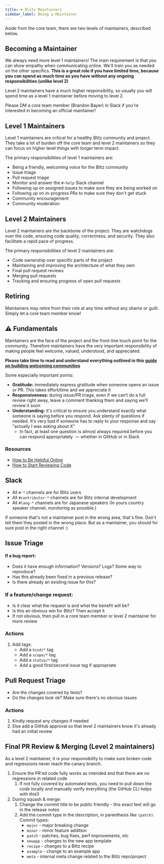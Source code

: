 ```yaml
---
title: ❤️ Blitz Maintainers
sidebar_label: Being a Maintainer
---
```


Aside from the core team, there are two levels of maintainers, described below.

## Becoming a Maintainer

We always need more level 1 maintainers! The main requirement is that you can show empathy when communicating online. We'll train you as needed on the other specifics. **This is a great role if you have limited time, because you can spend as much time as you have without any ongoing responsibilities (unlike level 2)**

Level 2 maintainers have a much higher responsibility, so usually you will spend time as a level 1 maintainer before moving to level 2.

Please DM a core team member (Brandon Bayer) in Slack if you're interested in becoming an official maintainer!

## Level 1 Maintainers

Level 1 maintainers are critical for a healthy Blitz community and project. They take a lot of burden off the core team and level 2 maintainers so they can focus on higher level things with longer term impact.

The primary responsibilities of level 1 maintainers are:

- Being a friendly, welcoming voice for the Blitz community
- Issue triage
- Pull request triage
- Monitor and answer the `#-help` Slack channel
- Following up on assigned issues to make sure they are being worked on
- Following up on in-progress PRs to make sure they don't get stuck
- Community encouragement
- Community moderation

## Level 2 Maintainers

Level 2 maintainers are the backbone of the project. They are watchdogs over the code, ensuring code quality, correctness, and security. They also facilitate a rapid pace of progress.

The primary responsibilities of level 2 maintainers are:

- Code ownership over specific parts of the project
- Maintaining and improving the architecture of what they own
- Final pull request reviews
- Merging pull requests
- Tracking and ensuring progress of open pull requests

## Retiring

Maintainers may retire from their role at any time without any shame or guilt. Simply let a core team member know!

## ⚠️ Fundamentals

Maintainers are the face of the project and the front-line touch point for the community. Therefore maintainers have the very important responsibility of making people feel welcome, valued, understood, and appreciated.

**Please take time to read and understand everything outlined in this [guide on building welcoming communities](https://opensource.guide/building-community)**

Some especially important points:

- **Gratitude:** immediately express gratitude when someone opens an issue or PR. This takes effort/time and we appreciate it
- **Responsiveness:** during issue/PR triage, even if we can’t do a full review right away, leave a comment thanking them and saying we’ll review it soon
- **Understanding:** it's critical to ensure you understand exactly what someone is saying before you respond. Ask plenty of questions if needed. It's very bad if someone has to reply to your response and say "actually I was asking about X"
  - In fact, at least one question is almost always required before you can respond appropriately  — whether in GitHub or in Slack

### Resources

- [How to Be Helpful Online](https://nedbatchelder.com/blog/202009/how_to_be_helpful_online.html)
- [How to Start Reviewing Code](https://shubheksha.com/posts/2019/03/how-to-start-reviewing-code/)

## Slack

- All `#-*` channels are for Blitz users
- All `#contributor-*` channels are for Blitz internal development
- All `#lang-*` channels are for Japanese speakers (In yours country speaker channel, monitoring as possible.)

If someone that's not a maintainer post in the wrong area, that's fine. Don't tell them they posted in the wrong place. But as a maintainer, you should for sure post in the right channel :)

## Issue Triage

#### If a bug report:

- Does it have enough information? Versions? Logs? Some way to reproduce?
- Has this already been fixed in a previous release?
- Is there already an existing issue for this?

### If a feature/change request:

- Is it clear what the request is and what the benefit will be?
- Is this an obvious win for Blitz? Then accept it
- If not obvious, then pull in a core team member or level 2 maintainer for more review

### Actions

1. Add tags:
   - Add a `kind/*` tag
   - Add a `scope/*` tag
   - Add a `status/*` tag
   - Add a good first/second issue tag if appropriate

## Pull Request Triage

- Are the changes covered by tests?
- Do the changes look ok? Make sure there's no obvious issues

### Actions

1. Kindly request any changes if needed
2. Else add a GitHub approval so that level 2 maintainers know it's already had an initial review

## Final PR Review & Merging (Level 2 maintainers)

As a level 2 maintainer, it is your responsibility to make sure broken code and regressions never reach the canary branch.

1. Ensure the PR'ed code fully works as intended and that there are no regressions in related code
   1. If not fully covered by automated tests, you need to pull down the code locally and manually verify everything (the GitHub CLI helps with this!)
2. During squash & merge:
   1. Change the commit title to be public friendly - this exact text will go in the release notes
   2. Add the commit type in the description, in parenthesis like `(patch)`. Commit types:
      - `major` - major breaking change
      - `minor` - minor feature addition
      - `patch` - patches, bug fixes, perf improvements, etc
      - `newapp` - changes to the new app template
      - `recipe` - changes to a Blitz recipe
      - `example` - change to an example app
      - `meta` - internal meta change related to the Blitz repo/project
